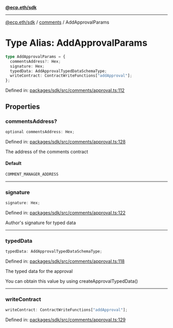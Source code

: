 [**@ecp.eth/sdk**](../../index.mdx)

***

[@ecp.eth/sdk](/sdk-reference/index.mdx) / [comments](/sdk-reference/comments/index.mdx) / AddApprovalParams

# Type Alias: AddApprovalParams

```ts
type AddApprovalParams = {
  commentsAddress?: Hex;
  signature: Hex;
  typedData: AddApprovalTypedDataSchemaType;
  writeContract: ContractWriteFunctions["addApproval"];
};
```

Defined in: [packages/sdk/src/comments/approval.ts:112](https://github.com/ecp-eth/comments-monorepo/blob/main/packages/sdk/src/comments/approval.ts#L112)

## Properties

### commentsAddress?

```ts
optional commentsAddress: Hex;
```

Defined in: [packages/sdk/src/comments/approval.ts:128](https://github.com/ecp-eth/comments-monorepo/blob/main/packages/sdk/src/comments/approval.ts#L128)

The address of the comments contract

#### Default

```ts
COMMENT_MANAGER_ADDRESS
```

***

### signature

```ts
signature: Hex;
```

Defined in: [packages/sdk/src/comments/approval.ts:122](https://github.com/ecp-eth/comments-monorepo/blob/main/packages/sdk/src/comments/approval.ts#L122)

Author's signature for typed data

***

### typedData

```ts
typedData: AddApprovalTypedDataSchemaType;
```

Defined in: [packages/sdk/src/comments/approval.ts:118](https://github.com/ecp-eth/comments-monorepo/blob/main/packages/sdk/src/comments/approval.ts#L118)

The typed data for the approval

You can obtain this value by using createApprovalTypedData()

***

### writeContract

```ts
writeContract: ContractWriteFunctions["addApproval"];
```

Defined in: [packages/sdk/src/comments/approval.ts:129](https://github.com/ecp-eth/comments-monorepo/blob/main/packages/sdk/src/comments/approval.ts#L129)
